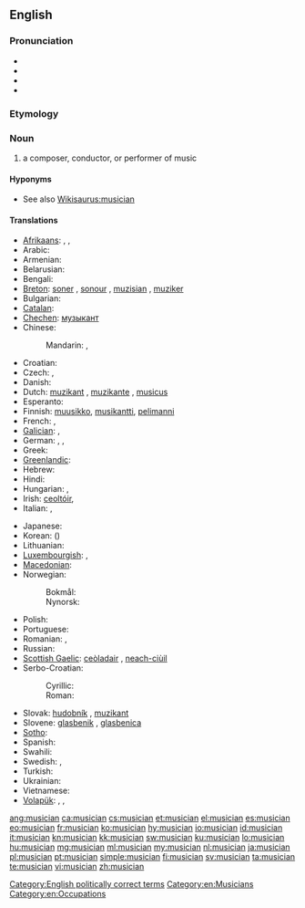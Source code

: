 {{wikipedia|dab=musician}}
==English==

===Pronunciation===
* {{hyphenation|mu|si|cian}}
* {{IPA|/mjuˈzɪʃən/}}
* {{audio|en-us-musician.ogg|Audio (US)}}
* {{rhymes|ɪʃən}}

===Etymology===
{{suffix|music|ian}}

===Noun===
{{en-noun}}

# a composer, conductor, or performer of music

====Hyponyms====
* See also [[Wikisaurus:musician]]

====Translations====
{{trans-top|person who performs or writes music}}
* [[Afrikaans]]: {{t|af|musikant|xs=Afrikaans}}, {{t|af|musikus}}, {{t|af|musici|p}}
* Arabic: {{t|ar|موسيقي|m|tr=musiiqiy}}
* Armenian: {{t-|hy|երաժիշտ|tr=eražišt}}
* Belarusian: {{t-|be|музыкант|m|tr=muzykánt|xs=Belarusian}}
* Bengali: {{t-|bn|বাদক|tr=bādak|sc=Beng|xs=Bengali}}
* [[Breton]]: [[soner]] {{m}}, [[sonour]] {{m}}, [[muzisian]] {{m}}, [[muziker]] {{m}}
* Bulgarian: {{t|bg|музикант|m|tr=muzikánt}}
* [[Catalan]]: {{t|ca|músic|m}}
* [[Chechen]]: [[музыкант]]
* Chinese:
*: Mandarin: {{t-|cmn|音樂家|sc=Hani}}, {{t-|cmn|音乐家|tr=yīnyuèjiā|sc=Hani}}
* Croatian: {{t-|hr|glazbenik|m}}
* Czech: {{t-|cs|hudebník|m}}, {{t|cs|muzikant|m}}
* Danish: {{t-|da|musiker}}
* Dutch: [[muzikant]] {{m}}, [[muzikante]] {{f}}, [[musicus]] {{m|f}}
* Esperanto: {{t-|eo|muzikisto|xs=Esperanto}}
* Finnish: [[muusikko]], [[musikantti]], [[pelimanni]]
* French: {{t+|fr|musicien|m}}, {{t+|fr|musicienne|f}}
* [[Galician]]: {{t+|gl|músico|m|xs=Galician}}, {{t+|gl|música|f|xs=Galician}}
* German: {{t+|de|Musikant|m}}, {{t+|de|Musiker|m}}, {{t+|de|Musikerin|f}}
* Greek: {{t+|el|μουσικός|m|f|tr=mousikós}}
* [[Greenlandic]]: {{t-|kl|nipilersortartoq|xs=Greenlandic}}
* Hebrew: {{t|he|מוזיקאי|tr=muzikai}}
* Hindi: {{t|hi|संगीतकार|m|tr=sãṅgītkār|xs=Hindi}}
* Hungarian: {{t+|hu|zenész}}, {{t-|hu|muzsikus}}
* Irish: [[ceoltóir]], {{t|ga|ceoltóir|m}}
* Italian: {{t+|it|musicista|m|f}}, {{t+|it|musico|m}}
{{trans-mid}}
* Japanese: {{t-|ja|音楽家|tr=おんがくか, ongakuka}}
* Korean: {{t+|ko|음악가|tr=eumakga|sc=Hang}} ({{t+|ko|音樂家|sc=Hani}})
* Lithuanian: {{t-|lt|muzikantas|xs=Lithuanian}}
* [[Luxembourgish]]: {{t|lb|Museker|m}}, {{t|lb|Musekerin|f}}
* [[Macedonian]]: {{t|mk|музичар|m|tr=muzičar}}
* Norwegian:
*: Bokmål: {{t|nb|musiker|m}}
*: Nynorsk: {{t|nn|musikar|m}}
* Polish: {{t+|pl|muzyk|m}}
* Portuguese: {{t+|pt|músico|m}}
* Romanian: {{t|ro|muzician|m}}, {{t|ro|muziciană|f}}
* Russian: {{t+|ru|музыкант|m|tr=muzykánt}}
* [[Scottish Gaelic]]: [[ceòladair]] {{m}}, [[neach-ciùil]] {{m}}
* Serbo-Croatian:
*: Cyrillic: {{t|sh|музичар|m|sc=Cyrl|xs=Serbo-Croatian}}
*: Roman: {{t|sh|muzičar|m|xs=Serbo-Croatian}}
* Slovak: [[hudobník]] {{m}}, [[muzikant]] {{m}}
* Slovene: [[glasbenik]] {{m}}, [[glasbenica]] {{f}}
* [[Sotho]]: {{t|st|sebini|xs=Sotho}}
* Spanish: {{t+|es|músico|es}}
* Swahili: {{t+|sw|mwimbaji|xs=Swahili}}
* Swedish: {{t|sv|musikant}}, {{t|sv|musiker}}
* Turkish: {{t+|tr|müzisyen}}
* Ukrainian: {{t|uk|музикант|m|tr=muzykánt|xs=Ukrainian}}
* Vietnamese: {{t|vi|nhạc sĩ|xs=Vietnamese}}
* [[Volapük]]: {{qualifier|male or female}} {{t|vo|musigan}}, {{qualifier|make}} {{t|vo|himusigan}}, {{qualifier|female}} {{t|vo|jimusigan}}
{{trans-bottom}}

[[Category:English politically correct terms]]
[[Category:en:Musicians]]
[[Category:en:Occupations]]

[[ang:musician]]
[[ca:musician]]
[[cs:musician]]
[[et:musician]]
[[el:musician]]
[[es:musician]]
[[eo:musician]]
[[fr:musician]]
[[ko:musician]]
[[hy:musician]]
[[io:musician]]
[[id:musician]]
[[it:musician]]
[[kn:musician]]
[[kk:musician]]
[[sw:musician]]
[[ku:musician]]
[[lo:musician]]
[[hu:musician]]
[[mg:musician]]
[[ml:musician]]
[[my:musician]]
[[nl:musician]]
[[ja:musician]]
[[pl:musician]]
[[pt:musician]]
[[simple:musician]]
[[fi:musician]]
[[sv:musician]]
[[ta:musician]]
[[te:musician]]
[[vi:musician]]
[[zh:musician]]